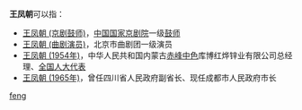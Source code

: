 '''王凤朝'''可以指：
* [[王凤朝_(京剧鼓师)|王凤朝 (京剧鼓师)]]，[[中国国家京剧院|中国国家京剧院]]一级[[鼓师|鼓师]]
* [[王凤朝_(曲剧演员)|王凤朝 (曲剧演员)]]，北京市曲剧团一级演员
* [[王凤朝_(1954年)|王凤朝 (1954年)]]，中华人民共和国内蒙古[[赤峰中色|赤峰中色]]库博红烨锌业有限公司总经理、[[全国人大代表|全国人大代表]]
* [[王凤朝_(1965年)|王凤朝 (1965年)]]，曾任四川省人民政府副省长、现任成都市人民政府市长
{{disambig}}

[[Category:三字王姓人名消歧义|feng]]